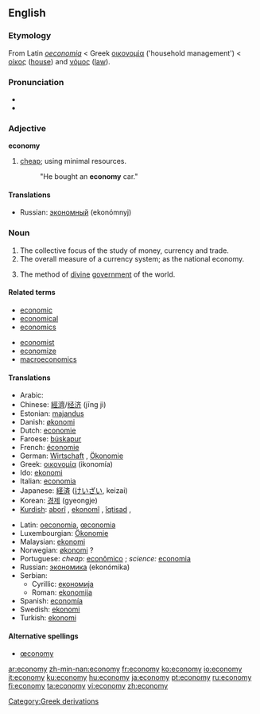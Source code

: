 {{wikipedia}}
==English==

===Etymology===
From Latin ''[[oeconomia]]'' < Greek [[οικονομία]] ('household management') < [[οίκος]] ([[house]]) and [[νόμος]] ([[law]]).

===Pronunciation===
*{{AHD|/ĕ'kô'nô'mĕ/}}
*{{audio|en-us-economy.ogg|Audio (US)}}


===Adjective===
'''economy'''
#[[cheap]]; using minimal resources.
#:"He bought an '''economy''' car."

====Translations====
*Russian: [[экономный]] (ekonómnyj)

===Noun===
{{en-noun|econom|ies}}
#The collective focus of the study of money, currency and trade.
#The overall measure of a currency system; as the national economy.
#{{theology}} The method of [[divine]] [[government]] of the world.

====Related terms====
{{top}}
*[[economic]]
*[[economical]]
*[[economics]]
{{mid}}
*[[economist]]
*[[economize]]
*[[macroeconomics]]
{{bottom}}

====Translations====
{{top}}
*Arabic: {{ARchar|[[إقتصاد]]}} {{IPAchar|(iqtiʂād)}}
*Chinese: [[經濟]]/[[经济]] (jīng jì)
*Estonian: [[majandus]]
*Danish: [[økonomi]] {{c}}
*Dutch: [[economie]] {{f}}
*Faroese: [[búskapur]] {{m}}
*French: [[économie]] {{f}}
*German: [[Wirtschaft]] {{f}}, [[Ökonomie]] {{f}}
*Greek: [[οικονομία]] (ikonomía) {{f}}
*Ido: [[ekonomi]]
*Italian: [[economia]] {{f}}
*Japanese: [[経済]] ([[けいざい]], keizai)
*Korean: [[경제]] (gyeongje)
*[[Kurdish]]: [[aborî]] {{f}}, [[ekonomî]] {{f}}, [[îqtisad]] {{f}}, {{KUchar|[[ئابووری]]}}
{{mid}}
*Latin: [[oeconomia]], [[œconomia]] {{f}}
*Luxembourgian: [[Ökonomie]] {{f}}
*Malaysian: [[ekonomi]]
*Norwegian: [[økonomi]] ? {{f}}
*Portuguese: ''cheap:'' [[econômico]] {{m}}; ''science:'' [[economia]] {{f}}
*Russian: [[экономика]] (ekonómika) {{f}}
*Serbian:
**Cyrillic: [[економија]] {{f}}
**Roman: [[ekonomija]] {{f}}
*Spanish: [[economía]] {{f}}
*Swedish: [[ekonomi]]
*Turkish: [[ekonomi]]
{{bottom}}

====Alternative spellings====
*[[œconomy]]

[[Category:Greek derivations]]

[[ar:economy]]
[[zh-min-nan:economy]]
[[fr:economy]]
[[ko:economy]]
[[io:economy]]
[[it:economy]]
[[ku:economy]]
[[hu:economy]]
[[ja:economy]]
[[pt:economy]]
[[ru:economy]]
[[fi:economy]]
[[ta:economy]]
[[vi:economy]]
[[zh:economy]]